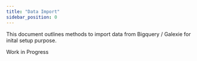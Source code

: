 ```yaml
---
title: "Data Import"
sidebar_position: 0
---
```


This document outlines methods to import data from Bigquery / Galexie for inital setup purpose.

Work in Progress
